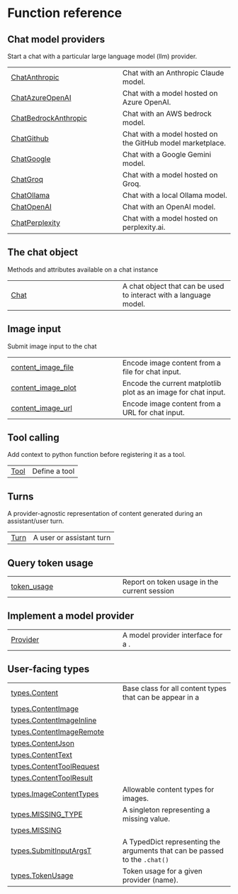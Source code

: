 # Function reference {.doc .doc-index}

## Chat model providers

Start a chat with a particular large language model (llm) provider.

| | |
| --- | --- |
| [ChatAnthropic](ChatAnthropic.qmd#chatlas.ChatAnthropic) | Chat with an Anthropic Claude model. |
| [ChatAzureOpenAI](ChatAzureOpenAI.qmd#chatlas.ChatAzureOpenAI) | Chat with a model hosted on Azure OpenAI. |
| [ChatBedrockAnthropic](ChatBedrockAnthropic.qmd#chatlas.ChatBedrockAnthropic) | Chat with an AWS bedrock model. |
| [ChatGithub](ChatGithub.qmd#chatlas.ChatGithub) | Chat with a model hosted on the GitHub model marketplace. |
| [ChatGoogle](ChatGoogle.qmd#chatlas.ChatGoogle) | Chat with a Google Gemini model. |
| [ChatGroq](ChatGroq.qmd#chatlas.ChatGroq) | Chat with a model hosted on Groq. |
| [ChatOllama](ChatOllama.qmd#chatlas.ChatOllama) | Chat with a local Ollama model. |
| [ChatOpenAI](ChatOpenAI.qmd#chatlas.ChatOpenAI) | Chat with an OpenAI model. |
| [ChatPerplexity](ChatPerplexity.qmd#chatlas.ChatPerplexity) | Chat with a model hosted on perplexity.ai. |

## The chat object

Methods and attributes available on a chat instance

| | |
| --- | --- |
| [Chat](Chat.qmd#chatlas.Chat) | A chat object that can be used to interact with a language model. |

## Image input

Submit image input to the chat

| | |
| --- | --- |
| [content_image_file](content_image_file.qmd#chatlas.content_image_file) | Encode image content from a file for chat input. |
| [content_image_plot](content_image_plot.qmd#chatlas.content_image_plot) | Encode the current matplotlib plot as an image for chat input. |
| [content_image_url](content_image_url.qmd#chatlas.content_image_url) | Encode image content from a URL for chat input. |

## Tool calling

Add context to python function before registering it as a tool.

| | |
| --- | --- |
| [Tool](Tool.qmd#chatlas.Tool) | Define a tool |

## Turns

A provider-agnostic representation of content generated during an assistant/user turn.

| | |
| --- | --- |
| [Turn](Turn.qmd#chatlas.Turn) | A user or assistant turn |

## Query token usage

| | |
| --- | --- |
| [token_usage](token_usage.qmd#chatlas.token_usage) | Report on token usage in the current session |

## Implement a model provider

| | |
| --- | --- |
| [Provider](Provider.qmd#chatlas.Provider) | A model provider interface for a [](`~chatlas.Chat`). |

## User-facing types

| | |
| --- | --- |
| [types.Content](types.Content.qmd#chatlas.types.Content) | Base class for all content types that can be appear in a [](`~chatlas.Turn`) |
| [types.ContentImage](types.ContentImage.qmd#chatlas.types.ContentImage) |  |
| [types.ContentImageInline](types.ContentImageInline.qmd#chatlas.types.ContentImageInline) |  |
| [types.ContentImageRemote](types.ContentImageRemote.qmd#chatlas.types.ContentImageRemote) |  |
| [types.ContentJson](types.ContentJson.qmd#chatlas.types.ContentJson) |  |
| [types.ContentText](types.ContentText.qmd#chatlas.types.ContentText) |  |
| [types.ContentToolRequest](types.ContentToolRequest.qmd#chatlas.types.ContentToolRequest) |  |
| [types.ContentToolResult](types.ContentToolResult.qmd#chatlas.types.ContentToolResult) |  |
| [types.ImageContentTypes](types.ImageContentTypes.qmd#chatlas.types.ImageContentTypes) | Allowable content types for images. |
| [types.MISSING_TYPE](types.MISSING_TYPE.qmd#chatlas.types.MISSING_TYPE) | A singleton representing a missing value. |
| [types.MISSING](types.MISSING.qmd#chatlas.types.MISSING) |  |
| [types.SubmitInputArgsT](types.SubmitInputArgsT.qmd#chatlas.types.SubmitInputArgsT) | A TypedDict representing the arguments that can be passed to the `.chat()` |
| [types.TokenUsage](types.TokenUsage.qmd#chatlas.types.TokenUsage) | Token usage for a given provider (name). |